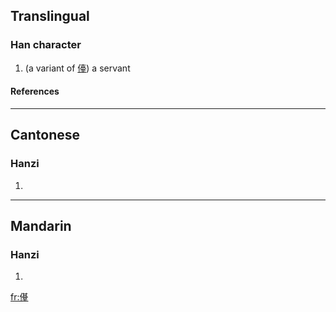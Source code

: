 ==Translingual==
===Han character===
{{Han char|rad=人|as=13|sn=15|four=|canj=人廿月土 (OTBG)}}
# (a variant of [[儓]]) a servant
====References====
{{Han ref|kx=0119.231|hdz=10223.131|uh=3497|ud=13463}}

----
==Cantonese==
===Hanzi===
{{yue-hanzi|jyut=|y=toi4}}
# {{defn|Cantonese}}

----
==Mandarin==
===Hanzi===
{{cmn-hanzi|pin=[[tái]] (tai2)|wg=t'ai<sup>2</sup>}}
# {{defn|Mandarin}}

[[fr:㒗]]